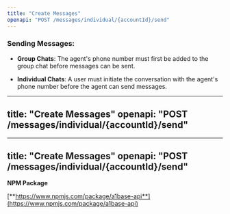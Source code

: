 ```yaml
---
title: "Create Messages"
openapi: "POST /messages/individual/{accountId}/send"
---
```


### Sending Messages:

* **Group Chats**: The agent's phone number must first be added to the group chat before messages can be sent.

* **Individual Chats**: A user must initiate the conversation with the agent's phone number before the agent can send messages.

---
title: "Create Messages"
openapi: "POST /messages/individual/{accountId}/send"
---



---
title: "Create Messages"
openapi: "POST /messages/individual/{accountId}/send"
---

**NPM Package**

[**https://www.npmjs.com/package/a1base-api**](https://www.npmjs.com/package/a1base-api)